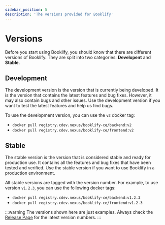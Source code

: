```yaml
---
sidebar_position: 5
description: 'The versions provided for Booklify'
---
```


# Versions

Before you start using Booklify, you should know that there are different versions of Booklify. They are split into two categories: **Developent** and **Stable**.

## Development

The development version is the version that is currently being developed. It is the version that contains the latest features and bug fixes. However, it may also contain bugs and other issues. Use the development version if you want to test the latest features and help us find bugs.


To use the development version, you can use the `v2` docker tag:
- `docker pull registry.cdev.nexus/booklify-ce/backend:v2`
- `docker pull registry.cdev.nexus/booklify-ce/frontend:v2`

## Stable

The stable version is the version that is considered stable and ready for production use. It contains all the features and bug fixes that have been tested and verified. Use the stable version if you want to use Booklify in a production environment.

All stable versions are tagged with the version number. For example, to use version `v1.2.3`, you can use the following docker tags:
- `docker pull registry.cdev.nexus/booklify-ce/backend:v1.2.3`
- `docker pull registry.cdev.nexus/booklify-ce/frontend:v1.2.3`

:::warning
The versions shown here are just examples. Always check the [Release Page](https://gitlab.eps-dev.de/Lilly/booklify-ce/-/releases) for the latest version numbers.
:::